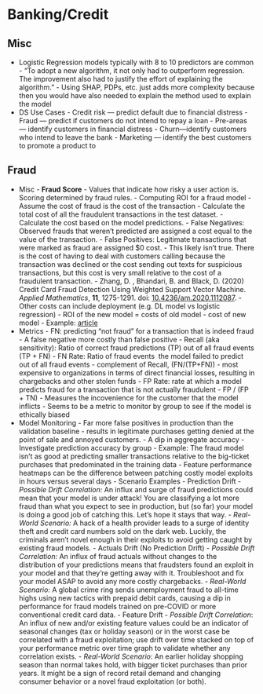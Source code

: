# Banking/Credit

## Misc

-   Logistic Regression models typically with 8 to 10 predictors are common
		-   "To adopt a new algorithm, it not only had to outperform regression. The improvement also had to justify the effort of explaining the algorithm."
    		-   Using SHAP, PDPs, etc. just adds more complexity because then you would have also needed to explain the method used to explain the model
-   DS Use Cases
		-   Credit risk — predict default due to financial distress
		-   Fraud — predict if customers do not intend to repay a loan
		-   Pre-areas — identify customers in financial distress
		-   Churn—identify customers who intend to leave the bank
		-   Marketing — identify the best customers to promote a product to

## Fraud

-   Misc
		-   **Fraud Score** - Values that indicate how risky a user action is. Scoring determined by fraud rules.
		-   Computing ROI for a fraud model
    		-   Assume the cost of fraud is the cost of the transaction
    		-   Calculate the total cost of all the fraudulent transactions in the test dataset.
    				-   Calculate the cost based on the model predictions.
    		-   False Negatives: Observed frauds that weren't predicted are assigned a cost equal to the value of the transaction.
    		-   False Positives: Legitimate transactions that were marked as fraud are assigned $0 cost.
    				-   This likely isn’t true. There is the cost of having to deal with customers calling because the transaction was declined or the cost sending out texts for suspicious transactions, but this cost is very small relative to the cost of a fraudulent transaction.
    				-   Zhang, D. , Bhandari, B. and Black, D. (2020) Credit Card Fraud Detection Using Weighted Support Vector Machine. _Applied Mathematics_, **11**, 1275-1291. doi: [10.4236/am.2020.1112087](https://doi.org/10.4236/am.2020.1112087).
    		-   Other costs can include deployment (e.g. DL model vs logistic regression)
    		-   ROI of the new model = costs of old model - cost of new model
    		-   Example: [article](https://lsinks.github.io/posts/2023-04-11-credit-card-fraud/fraud_tutorial.html#finding-a-high-performing-model)
-   Metrics
		-   FN: predicting “not fraud” for a transaction that is indeed fraud
    		-   A false negative more costly than false positive
		-   Recall (aka sensitivity): Ratio of correct fraud predictions (TP) out of all fraud events (TP + FN)
		-   FN Rate: Ratio of fraud events  the model failed to predict out of all fraud events
    		-   complement of Recall, (FN/(TP+FN))
		    -   most expensive to organizations in terms of direct financial losses, resulting in chargebacks and other stolen funds
		-   FP Rate: rate at which a model predicts fraud for a transaction that is not actually fraudulent
    		-   FP / (FP + TN)
    		-   Measures the incovenience for the customer that the model inflicts
    		-   Seems to be a metric to monitor by group to see if the model is ethically biased
-   Model Monitoring
		-   Far more false positives in production than the validation baseline
    		-   results in legitimate purchases getting denied at the point of sale and annoyed customers.
		-   A dip in aggregate accuracy
    		-   Investigate prediction accuracy by group
    		-   Example: The fraud model isn’t as good at predicting smaller transactions relative to the big-ticket purchases that predominated in the training data
		-   Feature performance heatmaps can be the difference between patching costly model exploits in hours versus several days
		-   Scenario Examples
        -   Prediction Drift
        		-		_Possible Drift Correlation:_ An influx and surge of fraud predictions could mean that your model is under attack! You are classifying a lot more fraud than what you expect to see in production, but (so far) your model is doing a good job of catching this. Let’s hope it stays that way.
        		-		_Real-World Scenario:_ A hack of a health provider leads to a surge of identity theft and credit card numbers sold on the dark web. Luckily, the criminals aren’t novel enough in their exploits to avoid getting caught by existing fraud models.
    		-   Actuals Drift (No Prediction Drift)
    				-   _Possible Drift Correlation:_ An influx of fraud actuals without changes to the distribution of your predictions means that fraudsters found an exploit in your model and that they’re getting away with it. Troubleshoot and fix your model ASAP to avoid any more costly chargebacks.
    				-   _Real-World Scenario:_ A global crime ring sends unemployment fraud to all-time highs using new tactics with prepaid debit cards, causing a dip in performance for fraud models trained on pre-COVID or more conventional credit card data.
    		-   Feature Drift
    				-   _Possible Drift Correlation_: An influx of new and/or existing feature values could be an indicator of seasonal changes (tax or holiday season) or in the worst case be correlated with a fraud exploitation; use drift over time stacked on top of your performance metric over time graph to validate whether any correlation exists.
    				-   _Real-World Scenario_: An earlier holiday shopping season than normal takes hold, with bigger ticket purchases than prior years. It might be a sign of record retail demand and changing consumer behavior or a novel fraud exploitation (or both).

